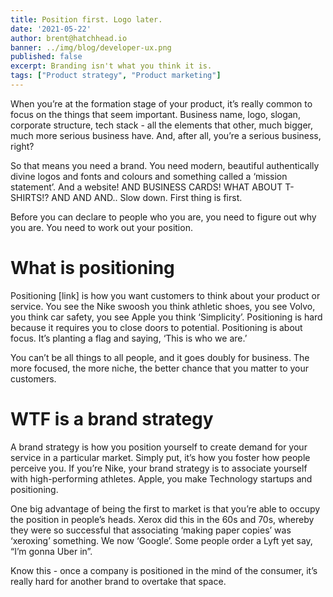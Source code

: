 ```yaml
---
title: Position first. Logo later.
date: '2021-05-22'
author: brent@hatchhead.io
banner: ../img/blog/developer-ux.png
published: false
excerpt: Branding isn't what you think it is. 
tags: ["Product strategy", "Product marketing"]
---
```


When you’re at the formation stage of your product, it’s really common to focus on the things that seem important. Business name, logo, slogan, corporate structure, tech stack - all the elements that other, much bigger, much more serious business have. And, after all, you’re a serious business, right?

So that means you need a brand. You need modern, beautiful authentically divine logos and fonts and colours and something called a ‘mission statement’. And a website! AND BUSINESS CARDS! WHAT ABOUT T-SHIRTS!? AND AND AND..
Slow down. First thing is first. 

Before you can declare to people who you are, you need to figure out why you are. You need to work out your position.

# What is positioning
Positioning [link] is how you want customers to think about your product or service.
You see the Nike swoosh you think athletic shoes, you see Volvo, you think car safety, you see Apple you think ‘Simplicity’.
Positioning is hard because it requires you to close doors to potential. Positioning is about focus. It’s planting a flag and saying, ‘This is who we are.’

You can’t be all things to all people, and it goes doubly for business. The more focused, the more niche, the better chance that you matter to your customers.

# WTF is a brand strategy
A brand strategy is how you position yourself to create demand for your service in a particular market. Simply put, it’s how you foster how people perceive you. If you’re Nike, your brand strategy is to associate yourself with high-performing athletes. Apple, you make
Technology startups and positioning.

One big advantage of being the first to market is that you’re able to occupy the position in people’s heads. Xerox did this in the 60s and 70s, whereby they were so successful that associating ‘making paper copies’ was ‘xeroxing’ something. We now ‘Google’. Some people order a Lyft yet say, “I’m gonna Uber in”.

Know this - once a company is positioned in the mind of the consumer, it’s really hard for another brand to overtake that space. 
